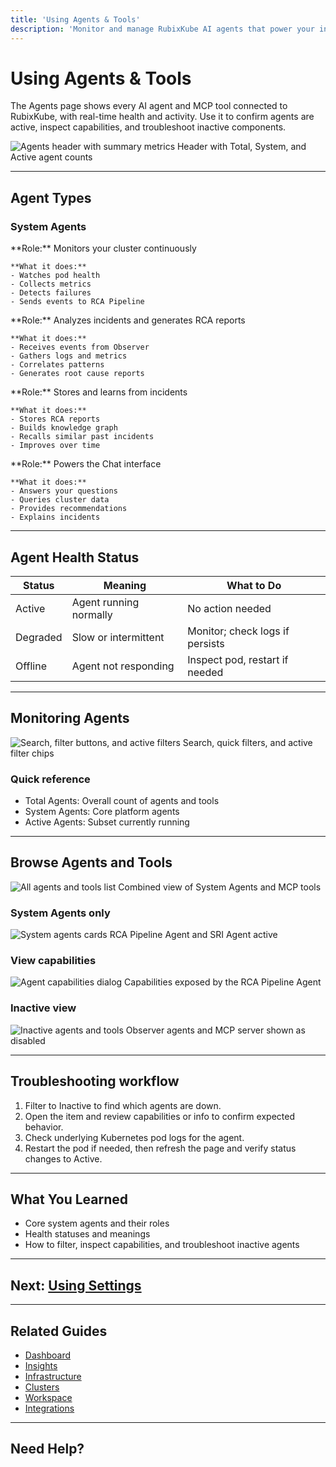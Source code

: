 ```yaml
---
title: 'Using Agents & Tools'
description: 'Monitor and manage RubixKube AI agents that power your infrastructure intelligence'
---
```


# Using Agents & Tools

The Agents page shows every AI agent and MCP tool connected to RubixKube, with real-time health and activity. Use it to confirm agents are active, inspect capabilities, and troubleshoot inactive components.

<Frame>
  <img
    src="/images/using/using-agents-01-header.png"
    alt="Agents header with summary metrics"
  />
  <Caption>Header with Total, System, and Active agent counts</Caption>
</Frame>

---

## Agent Types

### System Agents

<CardGroup cols={2}>
  <Card title="RubixKube Observer" icon="eye">
    **Role:** Monitors your cluster continuously
    
    **What it does:**
    - Watches pod health
    - Collects metrics
    - Detects failures
    - Sends events to RCA Pipeline
  </Card>

  <Card title="RCA Pipeline Agent" icon="magnifying-glass-chart">
    **Role:** Analyzes incidents and generates RCA reports
    
    **What it does:**
    - Receives events from Observer
    - Gathers logs and metrics
    - Correlates patterns
    - Generates root cause reports
  </Card>

  <Card title="Memory Agent" icon="database">
    **Role:** Stores and learns from incidents
    
    **What it does:**
    - Stores RCA reports
    - Builds knowledge graph
    - Recalls similar past incidents
    - Improves over time
  </Card>

  <Card title="SRI Agent" icon="comments">
    **Role:** Powers the Chat interface
    
    **What it does:**
    - Answers your questions
    - Queries cluster data
    - Provides recommendations
    - Explains incidents
  </Card>
</CardGroup>

---

## Agent Health Status

| Status | Meaning | What to Do |
|--------|---------|------------|
| Active | Agent running normally | No action needed |
| Degraded | Slow or intermittent | Monitor; check logs if persists |
| Offline | Agent not responding | Inspect pod, restart if needed |

---

## Monitoring Agents

<Frame>
  <img
    src="/images/using/using-agents-02-controls.png"
    alt="Search, filter buttons, and active filters"
  />
  <Caption>Search, quick filters, and active filter chips</Caption>
</Frame>

### Quick reference
- Total Agents: Overall count of agents and tools
- System Agents: Core platform agents
- Active Agents: Subset currently running

---

## Browse Agents and Tools

<Frame>
  <img
    src="/images/using/using-agents-03-all-list.png"
    alt="All agents and tools list"
  />
  <Caption>Combined view of System Agents and MCP tools</Caption>
</Frame>

### System Agents only

<Frame>
  <img
    src="/images/using/using-agents-04-system-agents.png"
    alt="System agents cards"
  />
  <Caption>RCA Pipeline Agent and SRI Agent active</Caption>
</Frame>

### View capabilities

<Frame>
  <img
    src="/images/using/using-agents-05-capabilities.png"
    alt="Agent capabilities dialog"
  />
  <Caption>Capabilities exposed by the RCA Pipeline Agent</Caption>
</Frame>

### Inactive view

<Frame>
  <img
    src="/images/using/using-agents-06-inactive.png"
    alt="Inactive agents and tools"
  />
  <Caption>Observer agents and MCP server shown as disabled</Caption>
</Frame>

---

## Troubleshooting workflow
1. Filter to Inactive to find which agents are down.
2. Open the item and review capabilities or info to confirm expected behavior.
3. Check underlying Kubernetes pod logs for the agent.
4. Restart the pod if needed, then refresh the page and verify status changes to Active.

---

## What You Learned

- Core system agents and their roles
- Health statuses and meanings
- How to filter, inspect capabilities, and troubleshoot inactive agents

---

## Next: [Using Settings](/using/settings)

---

## Related Guides

- [Dashboard](/using/dashboard)
- [Insights](/using/insights)
- [Infrastructure](/using/infrastructure)
- [Clusters](/using/clusters)
- [Workspace](/using/workspace)
- [Integrations](/using/integrations)

---

## Need Help?


<ContactSupport />

